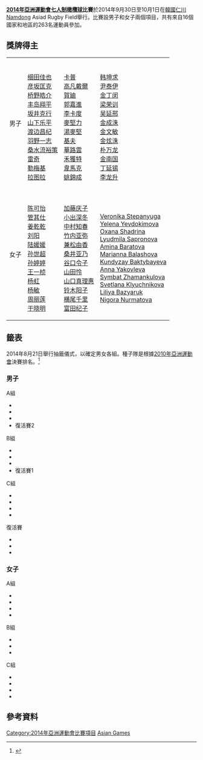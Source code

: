 '''[[2014年亞洲運動會|2014年亞洲運動會]][[七人制橄欖球|七人制橄欖球]]比賽'''於2014年9月30日至10月1日在[[韓國|韓國]][[仁川|仁川]]Namdong Asiad Rugby Field舉行。比賽設男子和女子兩個項目，共有來自16個國家和地區的263名運動員參加。

==獎牌得主==
{|{{MedalistTable|type=項目}}
|-
|男子<br />{{DetailsLink|2014年亞洲運動會男子七人制橄欖球比賽}}
| {{flagIOC2|JPN|2014年亞洲運動會}} <br/>[[细田佳也|细田佳也]]<br/>[[彦坂匡克|彦坂匡克]]<br/>[[桥野皓介|桥野皓介]]<br/>[[丰岛翔平|丰岛翔平]]<br/>[[坂井克行|坂井克行]]<br/>[[山下乐平|山下乐平]]<br/>[[渡边昌纪|渡边昌纪]]<br/>[[羽野一志|羽野一志]]<br/>[[桑水流裕策|桑水流裕策]]<br/>[[雷奇|雷奇]]<br/>[[勒梅基|勒梅基]]<br/>[[拉图拉|拉图拉]]
| {{flagIOC2|HKG|2014年亞洲運動會}} <br/>[[卡普_(欖球運動員)|卡普]]<br/>[[高凡戴爾|高凡戴爾]]<br/>[[賀廸|賀廸]]<br/>[[郭嘉進|郭嘉進]]<br/>[[李卡度|李卡度]]<br/>[[麥堅力|麥堅力]]<br/>[[湯麥堅|湯麥堅]]<br/>[[基夫_(欖球運動員)|基夫]]<br/>[[華路雲|華路雲]]<br/>[[禾獲特|禾獲特]]<br/>[[韋馬克|韋馬克]]<br/>[[姚錦成|姚錦成]]
| {{flagIOC2|KOR|2014年亞洲運動會}} <br/>[[韩坤求|韩坤求]]<br/>[[尹泰伊|尹泰伊]]<br/>[[金丁闵|金丁闵]]<br/>[[梁荣训|梁荣训]]<br/>[[吴延邢|吴延邢]]<br/>[[金成洙|金成洙]]<br/>[[金文敏|金文敏]]<br/>[[金炫洙|金炫洙]]<br/>[[朴万龙|朴万龙]]<br/>[[金南国|金南国]]<br/>[[丁延锡|丁延锡]]<br/>[[李龙升|李龙升]]
|-
|女子<br />{{DetailsLink|2014年亞洲運動會女子七人制橄欖球比賽}}
| {{flagIOC2|CHN|2014年亞洲運動會}} <br/>[[陈可怡|陈可怡]]<br/>[[管其仕|管其仕]]<br/>[[姜乾乾|姜乾乾]]<br/>[[刘阳|刘阳]]<br/>[[陆媛媛|陆媛媛]]<br/>[[孙世超|孙世超]]<br/>[[孙婷婷|孙婷婷]]<br/>[[王一桢|王一桢]]<br/>[[杨虹|杨虹]]<br/>[[杨敏|杨敏]]<br/>[[周丽莲|周丽莲]]<br/>[[于晓明|于晓明]]
| {{flagIOC2|JPN|2014年亞洲運動會}} <br/>[[加藤庆子|加藤庆子]]<br/>[[小出深冬|小出深冬]]<br/>[[中村知春|中村知春]]<br/>[[竹内亚弥|竹内亚弥]]<br/>[[兼松由香|兼松由香]]<br/>[[桑井亚乃|桑井亚乃]]<br/>[[谷口令子|谷口令子]]<br/>[[山田怜|山田怜]]<br/>[[山口真理惠|山口真理惠]]<br/>[[铃木阳子|铃木阳子]]<br/>[[横尾千里|横尾千里]]<br/>[[富田纪子|富田纪子]]
|{{flagIOC2|KAZ|2014年亞洲運動會}}<br />[[Veronika_Stepanyuga|Veronika Stepanyuga]]<br />[[Yelena_Yevdokimova|Yelena Yevdokimova]]<br />[[Oxana_Shadrina|Oxana Shadrina]]<br />[[Lyudmila_Sapronova|Lyudmila Sapronova]]<br />[[Amina_Baratova|Amina Baratova]]<br />[[Marianna_Balashova|Marianna Balashova]]<br />[[Kundyzay_Baktybayeva|Kundyzay Baktybayeva]]<br />[[Anna_Yakovleva|Anna Yakovleva]]<br />[[Symbat_Zhamankulova|Symbat Zhamankulova]]<br />[[Svetlana_Klyuchnikova|Svetlana Klyuchnikova]]<br />[[Liliya_Bazyaruk|Liliya Bazyaruk]]<br />[[Nigora_Nurmatova|Nigora Nurmatova]]
|}

==籤表==
2014年8月21日舉行抽籤儀式，以確定男女各組。種子隊是根據[[2010年亞洲運動會七人制橄欖球比賽|2010年亞洲運動會]]決賽排名。<ref>{{cite web|title=Press Release: Incheon Asian Games draw ceremony|url=http://www.ocasia.org/News/IndexNewsRM.aspx?WKegervtea2tqLrKv8jdSA==|publisher=Olympic Council of Asia|accessdate=22 August 2014|archive-url=https://web.archive.org/web/20140908141935/http://www.ocasia.org/News/IndexNewsRM.aspx?WKegervtea2tqLrKv8jdSA==|archive-date=2014-09-08|dead-url=yes}}</ref>
===男子===
{{col-begin}}
{{col-4}}
;A組
*{{ru7|JPN}}
*{{ru7|MAS}}
*{{ru7|THA}}
*復活賽2
{{col-4}}
;B組
*{{ru7|HKG}}
*{{ru7|CHN}}
*{{ru7|PHI}}
*復活賽1
{{col-4}}
;C組
*{{ru7|KOR}}
*{{ru7|SRI}}
*{{ru7|TPE}}
*{{ru7|IND}}
{{col-4}}
;復活賽
*{{ru7|PAK}}
*{{ru7|LIB}}
*{{ru7|KSA}}
{{col-end}}

===女子===
{{col-begin}}
{{col-3}}
;A組
*{{ruw7|CHN}}
*{{ruw7|HKG}}
*{{ruw7|MAS}}
*{{ruw7|LAO}}
{{col-3}}
;B組
*{{ruw7|KAZ}}
*{{ruw7|THA}}
*{{ruw7|KOR}}
{{col-3}}
;C組
*{{ruw7|JPN}}
*{{ruw7|SIN}}
*{{ruw7|IND}}
*{{ruw7|UZB}}
{{col-end}}


==參考資料==
{{Reflist}}

{{2014年亞洲運動會項目}}
{{亞洲運動會橄欖球比賽}}

[[Category:2014年亞洲運動會比賽項目|Category:2014年亞洲運動會比賽項目]]
[[Category:2014年七人制橄欖球賽事|Asian Games]]